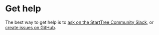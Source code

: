 
# Get help

The best way to get help is to [ask on the StartTree Community Slack](https://join.slack.com/t/startreedata/shared_invite/zt-1c8c03lbl-_CTjx8ARmO6fBA9UVBGPLw),
or [create issues on GitHub](https://github.com/startreedata/thirdeye/issues).
